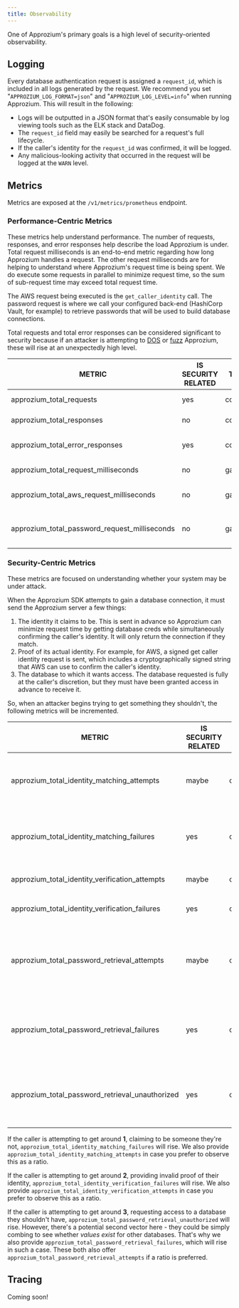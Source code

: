 ```yaml
---
title: Observability
---
```


One of Approzium's primary goals is a high level of security-oriented observability.

## Logging

Every database authentication request is assigned a `request_id`, which is included in all logs generated by the request.
We recommend you set "`APPROZIUM_LOG_FORMAT=json`" and "`APPROZIUM_LOG_LEVEL=info`" when running Approzium. This will result
in the following:

- Logs will be outputted in a JSON format that's easily consumable by log viewing tools such as the ELK stack and DataDog.
- The `request_id` field may easily be searched for a request's full lifecycle.
- If the caller's identity for the `request_id` was confirmed, it will be logged.
- Any malicious-looking activity that occurred in the request will be logged at the `WARN` level.

## Metrics

Metrics are exposed at the `/v1/metrics/prometheus` endpoint.

### Performance-Centric Metrics

These metrics help understand performance. The number of requests, responses, and error responses help describe the load
Approzium is under. Total request milliseconds is an end-to-end metric regarding how long Approzium handles a request.
The other request milliseconds are for helping to understand where Approzium's request time is being spent. We do execute
some requests in parallel to minimize request time, so the sum of sub-request time may exceed total request time.

The AWS request being executed is the `get_caller_identity` call. The password request is where we call your configured
back-end (HashiCorp Vault, for example) to retrieve passwords that will be used to build database connections.

Total requests and total error responses can be considered significant to security because if an attacker is attempting
to [DOS](https://en.wikipedia.org/wiki/Denial-of-service_attack) or [fuzz](https://owasp.org/www-community/Fuzzing)
Approzium, these will rise at an unexpectedly high level.

| METRIC                                          | IS SECURITY RELATED | TYPE    | DESCRIPTION                                                                             |
|-------------------------------------------------|---------------------|---------|-----------------------------------------------------------------------------------------|
| approzium_total_requests                        | yes                 | counter | Total number of requests                                                                |
| approzium_total_responses                       | no                  | counter | Total number of responses                                                               |
| approzium_total_error_responses                 | yes                 | counter | Total number of error responses                                                         |
| approzium_total_request_milliseconds            | no                  | gauge   | Total request milliseconds                                                              |
| approzium_total_aws_request_milliseconds        | no                  | gauge   | Total AWS request milliseconds                                                          |
| approzium_total_password_request_milliseconds   | no                  | gauge   | Total password retrieval milliseconds                                                   |

### Security-Centric Metrics

These metrics are focused on understanding whether your system may be under attack.

When the Approzium SDK attempts to gain a database connection, it must send the Approzium server a few things:

1. The identity it claims to be. This is sent in advance so Approzium can minimize request time by getting database creds
   while simultaneously confirming the caller's identity. It will only return the connection if they match.
2. Proof of its actual identity. For example, for AWS, a signed get caller identity request is sent, which includes a
   cryptographically signed string that AWS can use to confirm the caller's identity.
3. The database to which it wants access. The database requested is fully at the caller's discretion, but they must have
   been granted access in advance to receive it.

So, when an attacker begins trying to get something they shouldn't, the following metrics will be incremented.

| METRIC                                          | IS SECURITY RELATED | TYPE    | DESCRIPTION                                                                             |
|-------------------------------------------------|---------------------|---------|-----------------------------------------------------------------------------------------|
| approzium_total_identity_matching_attempts      | maybe               | counter | Total checks of whether the identity a caller claims matches their actual identity      |
| approzium_total_identity_matching_failures      | yes                 | counter | Total calls where caller claimed an identity that was not their actual identity         |
| approzium_total_identity_verification_attempts  | maybe               | counter | Total attempts to verify caller identity                                                |
| approzium_total_identity_verification_failures  | yes                 | counter | Total failures to verify caller identity                                                |
| approzium_total_password_retrieval_attempts     | maybe               | counter | The number of times a caller has requested a password from the database to authenticate |
| approzium_total_password_retrieval_failures     | yes                 | counter | The number of times a caller has failed to retrieve a password for any reason           |
| approzium_total_password_retrieval_unauthorized | yes                 | counter | The number of times a caller has been unauthorized to retrieve a password               |

If the caller is attempting to get around **1**, claiming to be someone they're not, `approzium_total_identity_matching_failures`
will rise. We also provide `approzium_total_identity_matching_attempts` in case you prefer to observe this as a ratio.

If the caller is attempting to get around **2**, providing invalid proof of their identity, `approzium_total_identity_verification_failures`
will rise. We also provide `approzium_total_identity_verification_attempts` in case you prefer to observe this as a ratio.

If the caller is attempting to get around **3**, requesting access to a database they shouldn't have, `approzium_total_password_retrieval_unauthorized`
will rise. However, there's a potential second vector here - they could be simply combing to see whether _values exist_ for other
databases. That's why we also provide `approzium_total_password_retrieval_failures`, which will rise in such a case. These both
also offer `approzium_total_password_retrieval_attempts` if a ratio is preferred.

## Tracing

Coming soon!
